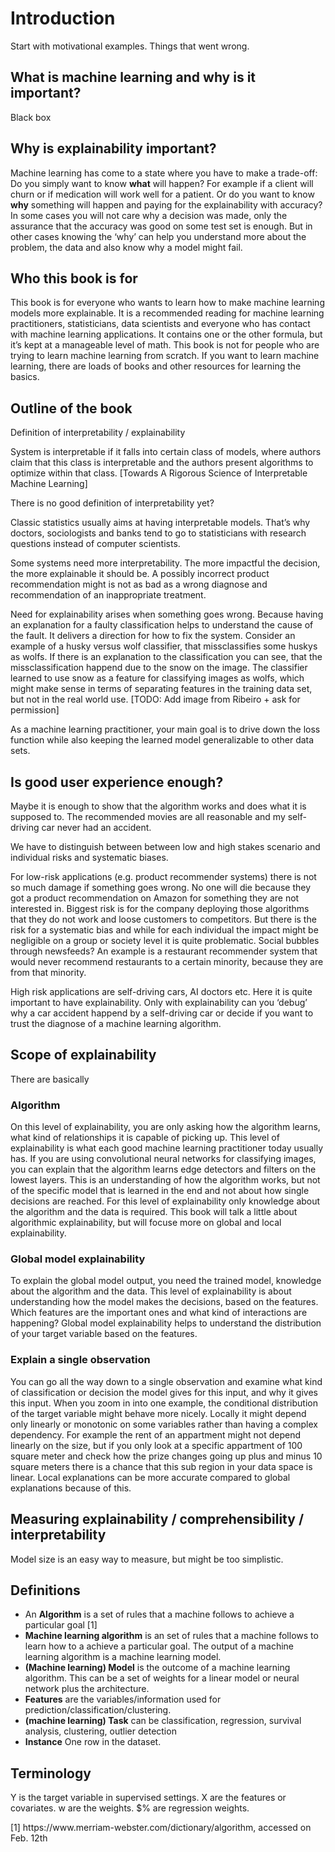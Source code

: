 \mainmatter

# Introduction {#intro}


Start with motivational examples.
Things that went wrong.

## What is machine learning and why is it important?
Black box

## Why is explainability important?
Machine learning has come to a state where you have to make a trade-off: Do you simply want to know **what** will happen? For example if a client will churn or if medication will work well for a patient.  Or do you want to know **why** something will happen and paying for the explainability with accuracy? In some cases you will not care why a decision was made, only the assurance that the accuracy was good on some test set is enough. But in other cases knowing the 'why' can help you understand more about the problem, the data and also know why a model might fail.

## Who this book is for
This book is for everyone who wants to learn how to make machine learning models more explainable. It is a recommended reading for machine learning practitioners, statisticians, data scientists and everyone who has contact with machine learning applications.  It contains one or the other formula, but it's kept at a manageable level of math.
This book is not for people who are trying to learn machine learning from scratch. If you want to learn machine learning, there are loads of books and other resources for learning the basics.

## Outline of the book



Definition of interpretability / explainability


System is interpretable if it falls into certain class of models, where authors claim that this class is interpretable and the authors present algorithms to optimize within that class. [Towards A Rigorous Science of Interpretable Machine Learning]

There is no good definition of interpretability yet?



Classic statistics usually aims at having interpretable models. That's why doctors, sociologists and banks tend to go to statisticians with research questions instead of computer scientists.



Some systems need more interpretability. The more impactful the decision, the more explainable it should be. A possibly incorrect product recommendation might is not as bad as a wrong diagnose and recommendation of an inappropriate treatment.


Need for explainability arises when something goes wrong. Because having an explanation for a faulty classification helps to understand the cause of the fault. It delivers a direction for how to fix the system. Consider an example of a husky versus wolf classifier, that missclassifies some huskys as wolfs. If there is an explanation to the classification you can see, that the missclassification happend due to the snow on the image. The classifier learned to use snow as a feature for classifying images as wolfs, which might make sense in terms of separating features in the training data set, but not in the real world use.  [TODO: Add image from Ribeiro + ask for permission]




As a machine learning practitioner, your main goal is to drive down the loss function while also keeping the learned model generalizable to other data sets.




## Is good user experience enough?
Maybe it is enough to show that the algorithm works and does what it is supposed to. The recommended movies are all reasonable and my self-driving car never had an accident.


We have to distinguish between between low and high stakes scenario and individual risks and systematic biases.


For low-risk applications (e.g. product recommender systems) there is not so much damage if something goes wrong. No one will die because they got a product recommendation on Amazon for something they are not interested in. Biggest risk is for the company deploying those algorithms that they do not work and loose customers to competitors.
But there is the risk for a systematic bias and while for each individual the impact might be negligible on a group or society level it is quite problematic. Social bubbles through newsfeeds? An example is a restaurant recommender system that would never recommend restaurants to a certain minority, because they are from that minority.

High risk applications are self-driving cars, AI doctors etc. Here it is quite important to have explainability. Only with explainability can you 'debug' why a car accident happend by a self-driving car or decide if you want to trust the diagnose of a machine learning algorithm.

## Scope of explainability
There are basically

### Algorithm
On this level of explainability, you are only asking how the algorithm learns, what kind of relationships it is capable of picking up. This level of explainability is what each good machine learning practitioner today usually has. If you are using convolutional neural networks for classifying images, you can explain that the algorithm learns edge detectors and filters on the lowest layers. This is an understanding of how the algorithm works, but not of the specific model that is learned in the end and not about how single decisions are reached. For this level of explainability only knowledge about the algorithm and the data is required. This book will talk a little about algorithmic explainability, but will focuse more on global and local explainability.

### Global model explainability
To explain the global model output, you need the trained model, knowledge about the algorithm and the data. This level of explainability is about understanding how the model makes the decisions, based on the features. Which features are the important ones and what kind of interactions are happening? Global model explainability helps to understand the distribution of your target variable based on the features.


### Explain a single observation
You can go all the way down to a single observation and examine what kind of classification or decision the model gives for this input, and why it gives this input. When you zoom in into one example, the conditional distribution of the target variable might behave more nicely. Locally it might depend only linearly or monotonic on some variables rather than having a complex dependency. For example the rent of an appartment might not depend linearly on the size, but if you only look at a specific appartment of 100 square meter and check how the prize changes going up plus and minus 10 square meters there is a chance that this sub region in your data space is linear. Local explanations can be more accurate compared to global explanations because of this.

## Measuring explainability / comprehensibility / interpretability

Model size is an easy way to measure, but might be too simplistic.


## Definitions
- An **Algorithm** is a set of rules that a machine follows to achieve a particular goal [1]
- **Machine learning algorithm** is an set of rules that a machine follows to learn how to a achieve a particular goal. The output of a machine learning algorithm is a machine learning model.
- **(Machine learning) Model** is the outcome of a machine learning algorithm. This can be a set of weights for a linear model or neural network plus the architecture.
- **Features** are the variables/information used for prediction/classification/clustering.
- **(machine learning) Task** can be classification, regression, survival analysis, clustering, outlier detection
- **Instance** One row in the dataset. 

## Terminology
Y is the target variable in supervised settings.
X are the features or covariates.
w are the weights.
$\beta% are regression weights.



[1] https://www.merriam-webster.com/dictionary/algorithm, accessed on Feb. 12th
